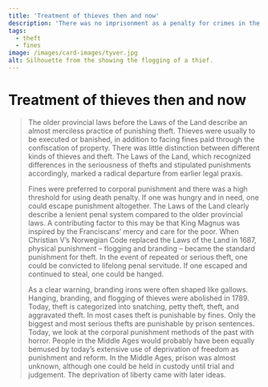 ```yaml
---
title: 'Treatment of thieves then and now'
description: 'There was no imprisonment as a penalty for crimes in the Middle Ages!'
tags:
  - theft
  - fines
image: /images/card-images/tyver.jpg
alt: Silhouette from the showing the flogging of a thief.
---
```



# Treatment of thieves then and now

<Spacer height={10} />

<Blockquote
    quote='“Now, it can be told that if someone steals food who is unable to get work to support themselves, and so, on account of hunger, saves their life, that theft is by no means worthy of punishment.”'
    footer='Thieves’ Section, chapter 1'
/>

<Spacer height={20} />



<Container stil="initial" margin={3}>
The older provincial laws before the Laws of the Land describe an almost merciless practice of punishing theft. Thieves were usually to be executed or banished, in addition to facing fines paid through the confiscation of property. There was little distinction between different kinds of thieves and theft. The Laws of the Land, which recognized differences in the seriousness of thefts and stipulated punishments accordingly, marked a radical departure from earlier legal praxis. 

Fines were preferred to corporal punishment and there was a high threshold for using death penalty. If one was hungry and in need, one could escape punishment altogether. The Laws of the Land clearly describe a lenient penal system compared to the older provincial laws. A contributing factor to this may be that King Magnus was inspired by the Franciscans’ mercy and care for the poor. When Christian V’s Norwegian Code replaced the Laws of the Land in 1687, physical punishment – flogging and branding – became the standard punishment for theft. In the event of repeated or serious theft, one could be convicted to lifelong penal servitude. If one escaped and continued to steal, one could be hanged. 

As a clear warning, branding irons were often shaped like gallows. Hanging, branding, and flogging of thieves were abolished in 1789. Today, theft is categorized into snatching, petty theft, theft, and aggravated theft. In most cases theft is punishable by fines. Only the biggest and most serious thefts are punishable by prison sentences. Today, we look at the corporal punishment methods of the past with horror. People in the Middle Ages would probably have been equally bemused by today’s extensive use of deprivation of freedom as punishment and reform. In the Middle Ages, prison was almost unknown, although one could be held in custody until trial and judgement. The deprivation of liberty came with later ideas.
</Container>

<Spacer height={50} />

<Figure
    image="/images/tyvebolken/Bf_X_13565_01.jpg"
    title="Whip handle from Valdres made from a twisted ox penis with iron fittings."
    alt="Whip with metal handle."
    href="https://digitaltmuseum.no/0210112469500/nyere-kulturhistorie"
>
</Figure>

<Spacer height={50} />
